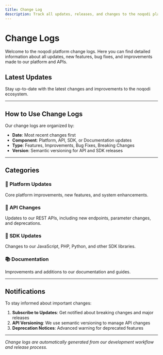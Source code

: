```yaml
---
title: Change Log
description: Track all updates, releases, and changes to the noqodi platform and APIs
---
```


# Change Logs

Welcome to the noqodi platform change logs. Here you can find detailed information about all updates, new features, bug fixes, and improvements made to our platform and APIs.

## Latest Updates

Stay up-to-date with the latest changes and improvements to the noqodi ecosystem.

---

## How to Use Change Logs

Our change logs are organized by:

- **Date**: Most recent changes first
- **Component**: Platform, API, SDK, or Documentation updates
- **Type**: Features, Improvements, Bug Fixes, Breaking Changes
- **Version**: Semantic versioning for API and SDK releases

---

## Categories

### 🚀 **Platform Updates**
Core platform improvements, new features, and system enhancements.

### 🔌 **API Changes**
Updates to our REST APIs, including new endpoints, parameter changes, and deprecations.

### 📱 **SDK Updates**
Changes to our JavaScript, PHP, Python, and other SDK libraries.

### 📚 **Documentation**
Improvements and additions to our documentation and guides.

---

## Notifications

To stay informed about important changes:

1. **Subscribe to Updates**: Get notified about breaking changes and major releases
2. **API Versioning**: We use semantic versioning to manage API changes
3. **Deprecation Notices**: Advanced warning for deprecated features

---

*Change logs are automatically generated from our development workflow and release process.*